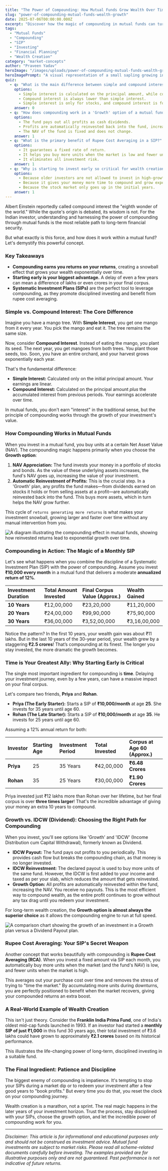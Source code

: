 ```yaml
---
title: "The Power of Compounding: How Mutual Funds Grow Wealth Over Time"
slug: "power-of-compounding-mutual-funds-wealth-growth"
date: 2025-07-06T00:00:00.000Z
excerpt: "Discover how the magic of compounding in mutual funds can turn small, regular investments into a massive corpus over time. Learn why starting early and staying disciplined is the key to long-term wealth creation."
tags:
  - "Mutual Funds"
  - "Compounding"
  - "SIP"
  - "Investing"
  - "Financial Planning"
  - "Wealth Creation"
category: "market-concepts"
author: "Praveen Yadav"
heroImage: "/images/uploads/power-of-compounding-mutual-funds-wealth-growth/hero-image.jpg"
heroImagePrompt: "A visual representation of a small sapling growing into a large, fruit-bearing tree, symbolizing the growth of an investment over time through compounding."
quiz:
  - q: "What is the main difference between simple and compound interest?"
    options:
      - Simple interest is calculated on the principal amount, while compound interest is calculated on the principal and the accumulated interest.
      - Compound interest is always lower than simple interest.
      - Simple interest is only for stocks, and compound interest is for mutual funds.
    answer: 0
  - q: "How does compounding work in a 'Growth' option of a mutual fund?"
    options:
      - The fund pays out all profits as cash dividends.
      - Profits are automatically reinvested back into the fund, increasing the NAV.
      - The NAV of the fund is fixed and does not change.
    answer: 1
  - q: "What is the primary benefit of Rupee Cost Averaging in a SIP?"
    options:
      - It guarantees a fixed rate of return.
      - It helps you buy more units when the market is low and fewer units when it is high.
      - It eliminates all investment risk.
    answer: 1
  - q: "Why is starting to invest early so critical for wealth creation?"
    options:
      - Because older investors are not allowed to invest in high-growth funds.
      - Because it gives your money more time to compound and grow exponentially.
      - Because the stock market only goes up in the initial years.
    answer: 1
---
```


Albert Einstein reportedly called compound interest the "eighth wonder of the world." While the quote's origin is debated, its wisdom is not. For the Indian investor, understanding and harnessing the power of compounding through mutual funds is the most reliable path to long-term financial security.

But what exactly is this force, and how does it work within a mutual fund? Let's demystify this powerful concept.

### Key Takeaways
*   **Compounding earns you returns on your returns**, creating a snowball effect that grows your wealth exponentially over time.
*   **Starting early is your biggest advantage.** A delay of even a few years can mean a difference of lakhs or even crores in your final corpus.
*   **Systematic Investment Plans (SIPs)** are the perfect tool to leverage compounding, as they promote disciplined investing and benefit from rupee cost averaging.

### Simple vs. Compound Interest: The Core Difference

Imagine you have a mango tree. With **Simple Interest**, you get one mango from it every year. You pick the mango and eat it. The tree remains the same size.

Now, consider **Compound Interest**. Instead of eating the mango, you plant its seed. The next year, you get mangoes from both trees. You plant those seeds, too. Soon, you have an entire orchard, and your harvest grows exponentially each year.

That's the fundamental difference:

*   **Simple Interest:** Calculated only on the initial principal amount. Your earnings are linear.
*   **Compound Interest:** Calculated on the principal amount *plus* the accumulated interest from previous periods. Your earnings accelerate over time.

In mutual funds, you don't earn "interest" in the traditional sense, but the principle of compounding works through the growth of your investment's value.

### How Compounding Works in Mutual Funds

When you invest in a mutual fund, you buy units at a certain Net Asset Value (NAV). The compounding magic happens primarily when you choose the **Growth option**:

1.  **NAV Appreciation:** The fund invests your money in a portfolio of stocks and bonds. As the value of these underlying assets increases, the fund's NAV goes up, increasing the value of your investment.
2.  **Automatic Reinvestment of Profits:** This is the crucial step. In a 'Growth' plan, any profits the fund makes—from dividends earned on stocks it holds or from selling assets at a profit—are automatically reinvested back into the fund. This buys more assets, which in turn helps the NAV grow further.

This cycle of `returns generating more returns` is what makes your investment snowball, growing larger and faster over time without any manual intervention from you.

![A diagram illustrating the compounding effect in mutual funds, showing how reinvested returns lead to exponential growth over time.](/images/uploads/power-of-compounding-mutual-funds-wealth-growth/compounding-cycle.png)

### Compounding in Action: The Magic of a Monthly SIP

Let's see what happens when you combine the discipline of a Systematic Investment Plan (SIP) with the power of compounding. Assume you invest **₹10,000 every month** in a mutual fund that delivers a moderate **annualized return of 12%**.

| Investment Duration | Total Amount Invested | Final Corpus Value (Approx.) | Wealth Gained |
| :------------------ | :-------------------- | :--------------------------- | :------------ |
| **10 Years**        | ₹12,00,000            | ₹23,20,000                   | ₹11,20,000    |
| **20 Years**        | ₹24,00,000            | ₹99,90,000                   | ₹75,90,000    |
| **30 Years**        | ₹36,00,000            | ₹3,52,00,000                 | ₹3,16,00,000  |

Notice the pattern? In the first 10 years, your wealth gain was about ₹11 lakhs. But in the last 10 years of the 30-year period, your wealth grew by a staggering **₹2.5 crores**! That’s compounding at its finest. The longer you stay invested, the more dramatic the growth becomes.

### Time is Your Greatest Ally: Why Starting Early is Critical

The single most important ingredient for compounding is **time**. Delaying your investment journey, even by a few years, can have a massive impact on your final corpus.

Let's compare two friends, **Priya** and **Rohan**.

*   **Priya (The Early Starter):** Starts a SIP of **₹10,000/month** at age **25**. She invests for 35 years until age 60.
*   **Rohan (The Late Starter):** Starts a SIP of **₹10,000/month** at age **35**. He invests for 25 years until age 60.

Assuming a 12% annual return for both:

| Investor | Starting Age | Investment Period | Total Invested | Corpus at Age 60 (Approx.) |
| :------- | :----------- | :---------------- | :------------- | :------------------------- |
| **Priya**  | 25           | 35 Years          | ₹42,00,000     | **₹6.48 Crores**           |
| **Rohan**  | 35           | 25 Years          | ₹30,00,000     | **₹1.90 Crores**           |

Priya invested just ₹12 lakhs more than Rohan over her lifetime, but her final corpus is over **three times larger**! That's the incredible advantage of giving your money an extra 10 years to compound.

### Growth vs. IDCW (Dividend): Choosing the Right Path for Compounding

When you invest, you'll see options like 'Growth' and 'IDCW' (Income Distribution cum Capital Withdrawal), formerly known as Dividend.

*   **IDCW Payout:** The fund pays out profits to you periodically. This provides cash flow but breaks the compounding chain, as that money is no longer invested.
*   **IDCW Reinvestment:** The declared payout is used to buy more units of the same fund. However, the IDCW is first added to your income and taxed as per your slab, which reduces the amount that gets reinvested.
*   **Growth Option:** All profits are automatically reinvested within the fund, increasing the NAV. You receive no payouts. This is the most efficient way to compound wealth, as the entire profit continues to grow without any tax drag until you redeem your investment.

For long-term wealth creation, the **Growth option is almost always the superior choice** as it allows the compounding engine to run at full speed.

![A comparison chart showing the growth of an investment in a Growth plan versus a Dividend Payout plan.](/images/uploads/power-of-compounding-mutual-funds-wealth-growth/growth-vs-dividend.png)

### Rupee Cost Averaging: Your SIP's Secret Weapon

Another concept that works beautifully with compounding is **Rupee Cost Averaging (RCA)**. When you invest a fixed amount via SIP each month, you automatically buy more units when the market (and the fund's NAV) is low, and fewer units when the market is high.

This averages out your purchase cost over time and removes the stress of trying to "time the market." By accumulating more units during downturns, you are perfectly positioned to benefit when the market recovers, giving your compounded returns an extra boost.

### A Real-World Example of Wealth Creation

This isn't just theory. Consider the **Franklin India Prima Fund**, one of India's oldest mid-cap funds launched in 1993. If an investor had started a **monthly SIP of just ₹1,000** in this fund 30 years ago, their total investment of ₹3.6 lakhs could have grown to approximately **₹2.1 crores** based on its historical performance.

This illustrates the life-changing power of long-term, disciplined investing in a suitable fund.

### The Final Ingredient: Patience and Discipline

The biggest enemy of compounding is impatience. It's tempting to stop your SIPs during a market dip or to redeem your investment after a few good years to "book profits." But every time you do that, you reset the clock on your compounding journey.

Wealth creation is a marathon, not a sprint. The real magic happens in the later years of your investment horizon. Trust the process, stay disciplined with your SIPs, choose the growth option, and let the incredible power of compounding work for you.

---
*Disclaimer: This article is for informational and educational purposes only and should not be construed as investment advice. Mutual fund investments are subject to market risks. Please read all scheme-related documents carefully before investing. The examples provided are for illustrative purposes only and are not guaranteed. Past performance is not indicative of future returns.*